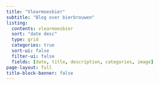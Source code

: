 ```yaml
---
title: "Vlearmoesbier"
subtitle: "Blog over bierbrouwen"
listing:
  contents: vlearmoesbier
  sort: "date desc"
  type: grid
  categories: true
  sort-ui: false
  filter-ui: false
  fields: [date, title, description, categories, image]
page-layout: full
title-block-banner: false
---
```

